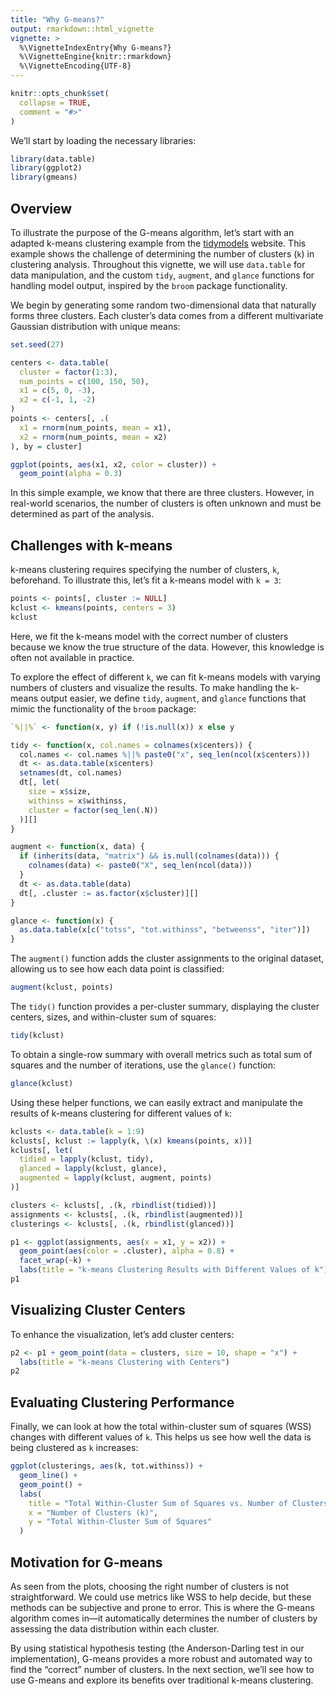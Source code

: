 ```yaml
---
title: "Why G-means?"
output: rmarkdown::html_vignette
vignette: >
  %\VignetteIndexEntry{Why G-means?}
  %\VignetteEngine{knitr::rmarkdown}
  %\VignetteEncoding{UTF-8}
---
```


```r
knitr::opts_chunk$set(
  collapse = TRUE,
  comment = "#>"
)
```

We'll start by loading the necessary libraries:

```r
library(data.table)
library(ggplot2)
library(gmeans)
```

## Overview

To illustrate the purpose of the G-means algorithm, let's start with an adapted
k-means clustering example from the
[tidymodels](https://www.tidymodels.org/learn/statistics/k-means/) website.
This example shows the challenge of determining the number of clusters (`k`) in
clustering analysis. Throughout  this vignette, we will use `data.table` for data
manipulation, and the custom `tidy`, `augment`, and `glance` functions for handling
model output, inspired by the `broom` package functionality.

We begin by generating some random two-dimensional data that naturally forms three
clusters. Each cluster's data comes from a different multivariate Gaussian
distribution with unique means:

```r
set.seed(27)

centers <- data.table(
  cluster = factor(1:3),
  num_points = c(100, 150, 50),
  x1 = c(5, 0, -3),
  x2 = c(-1, 1, -2)
)
points <- centers[, .(
  x1 = rnorm(num_points, mean = x1),
  x2 = rnorm(num_points, mean = x2)
), by = cluster]

ggplot(points, aes(x1, x2, color = cluster)) +
  geom_point(alpha = 0.3)
```

In this simple example, we know that there are three clusters.
However, in real-world scenarios, the number of clusters is often unknown and must
be determined as part of the analysis.

## Challenges with k-means

k-means clustering requires specifying the number of clusters, `k`, beforehand.
To illustrate this, let's fit a k-means model with `k = 3`:

```r
points <- points[, cluster := NULL]
kclust <- kmeans(points, centers = 3)
kclust
```

Here, we fit the k-means model with the correct number of clusters because we know the
true structure of the data. However, this knowledge is often not available in practice.

To explore the effect of different `k`, we can fit k-means models with varying numbers
of clusters and visualize the results. To make handling the k-means output easier, we
define `tidy`, `augment`, and `glance` functions that mimic the functionality of the
`broom` package:

```r
`%||%` <- function(x, y) if (!is.null(x)) x else y

tidy <- function(x, col.names = colnames(x$centers)) {
  col.names <- col.names %||% paste0("x", seq_len(ncol(x$centers)))
  dt <- as.data.table(x$centers)
  setnames(dt, col.names)
  dt[, let(
    size = x$size,
    withinss = x$withinss,
    cluster = factor(seq_len(.N))
  )][]
}

augment <- function(x, data) {
  if (inherits(data, "matrix") && is.null(colnames(data))) {
    colnames(data) <- paste0("X", seq_len(ncol(data)))
  }
  dt <- as.data.table(data)
  dt[, .cluster := as.factor(x$cluster)][]
}

glance <- function(x) {
  as.data.table(x[c("totss", "tot.withinss", "betweenss", "iter")])
}
```

The `augment()` function adds the cluster assignments to the original dataset,
allowing us to see how each data point is classified:

```r
augment(kclust, points)
```

The `tidy()` function provides a per-cluster summary, displaying the cluster centers,
sizes, and within-cluster sum of squares:

```r
tidy(kclust)
```

To obtain a single-row summary with overall metrics such as total sum of squares and
the number of iterations, use the `glance()` function:

```r
glance(kclust)
```

Using these helper functions, we can easily extract and manipulate the results of
k-means clustering for different values of `k`:

```r
kclusts <- data.table(k = 1:9)
kclusts[, kclust := lapply(k, \(x) kmeans(points, x))]
kclusts[, let(
  tidied = lapply(kclust, tidy),
  glanced = lapply(kclust, glance),
  augmented = lapply(kclust, augment, points)
)]

clusters <- kclusts[, .(k, rbindlist(tidied))]
assignments <- kclusts[, .(k, rbindlist(augmented))]
clusterings <- kclusts[, .(k, rbindlist(glanced))]

p1 <- ggplot(assignments, aes(x = x1, y = x2)) +
  geom_point(aes(color = .cluster), alpha = 0.8) +
  facet_wrap(~k) +
  labs(title = "k-means Clustering Results with Different Values of k")
p1
```

## Visualizing Cluster Centers

To enhance the visualization, let's add cluster centers:

```r
p2 <- p1 + geom_point(data = clusters, size = 10, shape = "x") +
  labs(title = "k-means Clustering with Centers")
p2
```

## Evaluating Clustering Performance

Finally, we can look at how the total within-cluster sum of squares (WSS) changes with
different values of `k`. This helps us see how well the data is being clustered as `k`
increases:

```r
ggplot(clusterings, aes(k, tot.withinss)) +
  geom_line() +
  geom_point() +
  labs(
    title = "Total Within-Cluster Sum of Squares vs. Number of Clusters (k)",
    x = "Number of Clusters (k)",
    y = "Total Within-Cluster Sum of Squares"
  )
```

## Motivation for G-means

As seen from the plots, choosing the right number of clusters is not straightforward.
We could use metrics like WSS to help decide, but these methods can be subjective and
prone to error. This is where the G-means algorithm comes in—it automatically
determines the number of clusters by assessing the data distribution within each
cluster.

By using statistical hypothesis testing (the Anderson-Darling test in our
implementation), G-means provides a more robust and automated way to find the "correct"
number of clusters. In the next section, we'll see how to use G-means and explore its
benefits over traditional k-means clustering.
